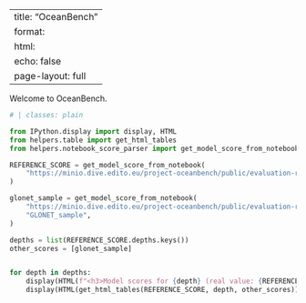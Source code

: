 <!--
SPDX-FileCopyrightText: 2025 Mercator Ocean International <https://www.mercator-ocean.eu/>

SPDX-License-Identifier: EUPL-1.2
-->

---
title: "OceanBench"
format:
  html:
    echo: false
    page-layout: full
---

Welcome to OceanBench.


```python
# | classes: plain

from IPython.display import display, HTML
from helpers.table import get_html_tables
from helpers.notebook_score_parser import get_model_score_from_notebook, get_model_score_from_file

REFERENCE_SCORE = get_model_score_from_notebook(
    "https://minio.dive.edito.eu/project-oceanbench/public/evaluation-reports/0.0.1a0/glonet.report.ipynb", "GLONET"
)

glonet_sample = get_model_score_from_notebook(
    "https://minio.dive.edito.eu/project-oceanbench/public/evaluation-reports/0.0.1a0/glonet_sample.report.ipynb",
    "GLONET_sample",
)

depths = list(REFERENCE_SCORE.depths.keys())
other_scores = [glonet_sample]


for depth in depths:
    display(HTML(f"<h3>Model scores for {depth} (real value: {REFERENCE_SCORE.depths[depth].real_value})</h3>"))
    display(HTML(get_html_tables(REFERENCE_SCORE, depth, other_scores)))
```
